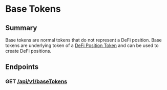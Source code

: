 # Base Tokens

## Summary

Base tokens are normal tokens that do not represent a DeFi position.  Base tokens are underlying token of a [DeFi Position Token](./defi-tokens.mdx) and can be used to create DeFi positions.

## Endpoints

### GET [/api/v1/baseTokens](todo)